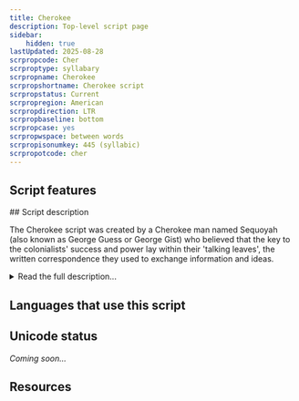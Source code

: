 ```yaml
---
title: Cherokee
description: Top-level script page
sidebar:
    hidden: true
lastUpdated: 2025-08-28
scrpropcode: Cher
scrproptype: syllabary
scrpropname: Cherokee
scrpropshortname: Cherokee script
scrpropstatus: Current
scrpropregion: American
scrpropdirection: LTR
scrpropbaseline: bottom
scrpropcase: yes
scrpropwspace: between words
scrpropisonumkey: 445 (syllabic)
scrpropotcode: cher
---
```



## Script features

<ScriptInfo />
## Script description

The Cherokee script was created by a Cherokee man named Sequoyah (also known as George Guess or George Gist) who believed that the key to the colonialists' success and power lay within their 'talking leaves', the written correspondence they used to exchange information and ideas.

<details>
<summary>Read the full description...</summary>Although Sequoyah was illiterate, he noted the shapes of the letters in an English Bible and based the shapes of the Cherokee letters on them. For this reason, many of the letters resemble Latin letters and numbers, although there is no relationship between their sounds in English and in Cherokee. Sequoyah spent 12 years devising the Cherokee syllabary, and presented it formally in 1821. It achieved almost instant popularity and by 1824 most Cherokee were literate in the script.

In 1828 Sequoyah collaborated with Rev. Samuel A. Worcester to modify the script to facilitate the creation of a printing press. The letters they created together are somewhat different from Sequoyah's original set, and are the letters in use today.

The script is written from left to right. There are 85 letters in the syllabary. Apart from one letter representing [s], each symbol represents one syllable consisting of a vowel only, or of a consonant / consonant cluster followed by a (long or short) vowel, or of a consonant followed by a vowel and a final [h] or [ʔ]. The syllabary is normally ordered in a chart with the first six symbols representing vowels, followed by consonant + vowel combinations loosely based on the order of the English alphabet. Sequoyah arranged the letters in a different order, which is no longer widely used. Letters cannot be combined to form ligatures; consonant clusters which cannot be written with a single letter are written using a combination of syllables, in which the vowels are considered to be 'dummy vowels' and are not pronounced. Words are separated by spaces or by a dot just above the [baseline](/reference/glossary#baseline), and Latin punctuation is used with the exception of the full stop. There is a script-specific symbol to indicate the end of sentences. Case is not used in the script; although certain letters are sometimes written larger than others this is for typographic effect rather than casing.

There are four tones in spoken Cherokee, and a single syllable can slide from one tone to another. The tone of a word does not necessarily affect its meaning, so there is no method for marking tone in writing. In cases where the tone does affect the meaning of a word, it is determined from context which meaning is intended.

Sequoyah also invented a system of writing numerals. However, as Latin numerals were already widely used by the Cherokee community these were never popular and have since dropped entirely from use.

From the 1870s until the early 20th century, the US government implemented formal assimilation policies with the intention of 'civilizing' Native Americans. Native American children were forcibly removed from their families and sent to mandatory boarding schools where they were not allowed to speak their language, practice traditional ways or visit their homes, sometimes for three or four years at a time. As a result, a generation of Cherokee people grew up unable to speak the Cherokee language, and it is now estimated to be spoken by fewer than 10% of Cherokee people. Among those who do speak the language, the script is widely used for writing letters, recipes, folktales, diaries, and for personal record-keeping. It is also used in some legal, governmental and religious documents and, in some areas, public signage. Efforts are being made to revive both the language and the script; to that end it is used in a limited capacity in education. Knowledge of the script is considered a prerequisite for full Cherokee citizenship. Two widely used publications in the script are a Cherokee New Testament and a hymnal. Although the orthography has never officially been standardized, many regard the spellings in these books as a standard for formal language.
</details>

## Languages that use this script

<WsList script='Cher' wsMax='5' />

## Unicode status

_Coming soon..._

## Resources

<ScriptResources detailSummary='seemore' />


